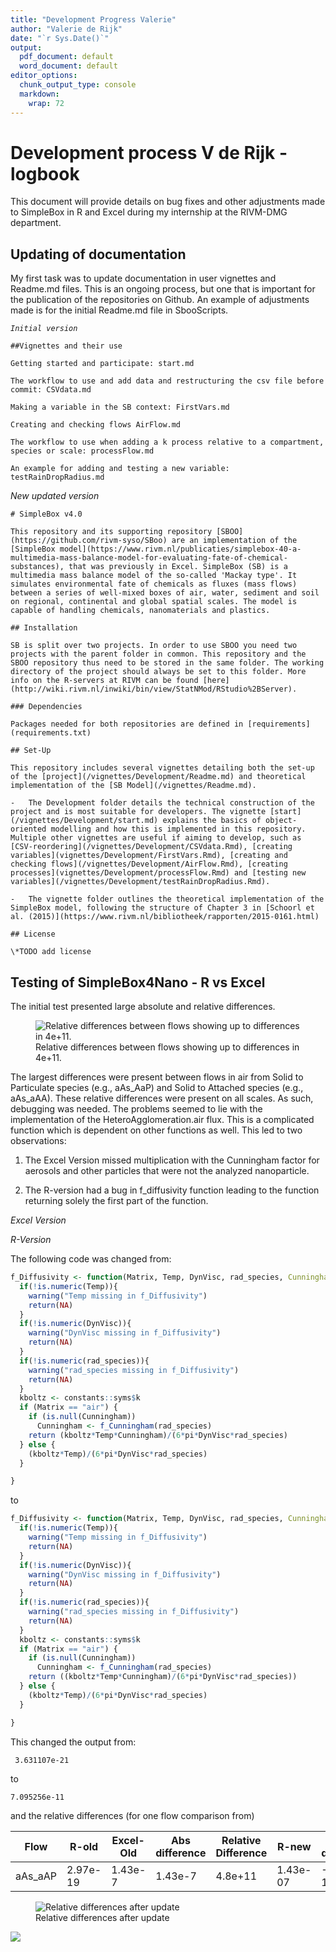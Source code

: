 ```yaml
---
title: "Development Progress Valerie"
author: "Valerie de Rijk"
date: "`r Sys.Date()`"
output:
  pdf_document: default
  word_document: default
editor_options:
  chunk_output_type: console
  markdown:
    wrap: 72
---
```


# Development process V de Rijk - logbook

This document will provide details on bug fixes and other adjustments
made to SimpleBox in R and Excel during my internship at the RIVM-DMG
department.

## Updating of documentation

My first task was to update documentation in user vignettes and
Readme.md files. This is an ongoing process, but one that is important
for the publication of the repositories on Github. An example of
adjustments made is for the initial Readme.md file in SbooScripts.

*`Initial version`*

`##Vignettes and their use`

`Getting started and participate: start.md`

`The workflow to use and add data and restructuring the csv file before commit: CSVdata.md`

`Making a variable in the SB context: FirstVars.md`

`Creating and checking flows AirFlow.md`

`The workflow to use when adding a k process relative to a compartment, species or scale: processFlow.md`

`An example for adding and testing a new variable: testRainDropRadius.md`

*New updated version*

`# SimpleBox v4.0`

`This repository and its supporting repository [SBOO](https://github.com/rivm-syso/SBoo) are an implementation of the [SimpleBox model](https://www.rivm.nl/publicaties/simplebox-40-a-multimedia-mass-balance-model-for-evaluating-fate-of-chemical-substances), that was previously in Excel. SimpleBox (SB) is a multimedia mass balance model of the so-called 'Mackay type'. It simulates environmental fate of chemicals as fluxes (mass flows) between a series of well-mixed boxes of air, water, sediment and soil on regional, continental and global spatial scales. The model is capable of handling chemicals, nanomaterials and plastics.`

`## Installation`

`SB is split over two projects. In order to use SBOO you need two projects with the parent folder in common. This repository and the SBOO repository thus need to be stored in the same folder. The working directory of the project should always be set to this folder. More info on the R-servers at RIVM can be found [here](http://wiki.rivm.nl/inwiki/bin/view/StatNMod/RStudio%2BServer).`

`### Dependencies`

`Packages needed for both repositories are defined in [requirements](requirements.txt)`

`## Set-Up`

`This repository includes several vignettes detailing both the set-up of the [project](/vignettes/Development/Readme.md) and theoretical implementation of the [SB Model](/vignettes/Readme.md).`

`-   The Development folder details the technical construction of the project and is most suitable for developers. The vignette [start](/vignettes/Development/start.md) explains the basics of object-oriented modelling and how this is implemented in this repository. Multiple other vignettes are useful if aiming to develop, such as [CSV-reordering](/vignettes/Development/CSVdata.Rmd), [creating variables](vignettes/Development/FirstVars.Rmd), [creating and checking flows](/vignettes/Development/AirFlow.Rmd), [creating processes](vignettes/Development/processFlow.Rmd) and [testing new variables](/vignettes/Development/testRainDropRadius.Rmd).`

`-   The vignette folder outlines the theoretical implementation of the SimpleBox model, following the structure of Chapter 3 in [Schoorl et al. (2015)](https://www.rivm.nl/bibliotheek/rapporten/2015-0161.html)`

`## License`

`\*TODO add license`

## Testing of SimpleBox4Nano - R vs Excel 

The initial test presented large absolute and relative differences.

![Relative differences between flows showing up to differences in
4e+11.](images/relative%20differences.png)

The largest differences were present between flows in air from Solid to
Particulate species (e.g., aAs_AaP) and Solid to Attached species (e.g.,
aAs_aAA). These relative differences were present on all scales. As
such, debugging was needed. The problems seemed to lie with the
implementation of the HeteroAgglomeration.air flux. This is a
complicated function which is dependent on other functions as well. This
led to two observations:

1.  The Excel Version missed multiplication with the Cunningham factor
    for aerosols and other particles that were not the analyzed
    nanoparticle.

2.  The R-version had a bug in f_diffusivity function leading to the
    function returning solely the first part of the function.

*Excel Version*

*R-Version*

The following code was changed from:

```r
f_Diffusivity <- function(Matrix, Temp, DynVisc, rad_species, Cunningham = NULL) {
  if(!is.numeric(Temp)){
    warning("Temp missing in f_Diffusivity")
    return(NA)
  }
  if(!is.numeric(DynVisc)){
    warning("DynVisc missing in f_Diffusivity")
    return(NA)
  }
  if(!is.numeric(rad_species)){
    warning("rad_species missing in f_Diffusivity")
    return(NA)
  }
  kboltz <- constants::syms$k
  if (Matrix == "air") {
    if (is.null(Cunningham))
      Cunningham <- f_Cunningham(rad_species)
    return (kboltz*Temp*Cunningham)/(6*pi*DynVisc*rad_species)
  } else {
    (kboltz*Temp)/(6*pi*DynVisc*rad_species)
  }

}
```

to

```r
f_Diffusivity <- function(Matrix, Temp, DynVisc, rad_species, Cunningham = NULL) {
  if(!is.numeric(Temp)){
    warning("Temp missing in f_Diffusivity")
    return(NA)
  }
  if(!is.numeric(DynVisc)){
    warning("DynVisc missing in f_Diffusivity")
    return(NA)
  }
  if(!is.numeric(rad_species)){
    warning("rad_species missing in f_Diffusivity")
    return(NA)
  }
  kboltz <- constants::syms$k
  if (Matrix == "air") {
    if (is.null(Cunningham))
      Cunningham <- f_Cunningham(rad_species)
    return ((kboltz*Temp*Cunningham)/(6*pi*DynVisc*rad_species))
  } else {
    (kboltz*Temp)/(6*pi*DynVisc*rad_species)
  }

}
```

This changed the output from:

```         
 3.631107e-21
```

to

```         
7.095256e-11
```

and the relative differences (for one flow comparison from)

| Flow    | R-old    | Excel-Old | Abs difference | Relative Difference | R-new    | Abs difference | Relative difference  |
|---------|---------|---------|---------|---------|---------|---------|---------|
| aAs_aAP | 2.97e-19 | 1.43e-7   | 1.43e-7        | 4.8e+11             | 1.43e-07 | -8.02e-10      | 5.62e-03             |

![Relative differences after
update](images/relative%20differences%20update.png)

![](images/update2.png)
